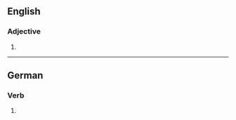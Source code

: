 ==English==

===Adjective===
{{head|en|superlative adjective}}

# {{en-superlative of|bluff}}

----

==German==

===Verb===
{{head|de|verb form}}

# {{verb form of|de|bluffen||2|s|sub|I}}